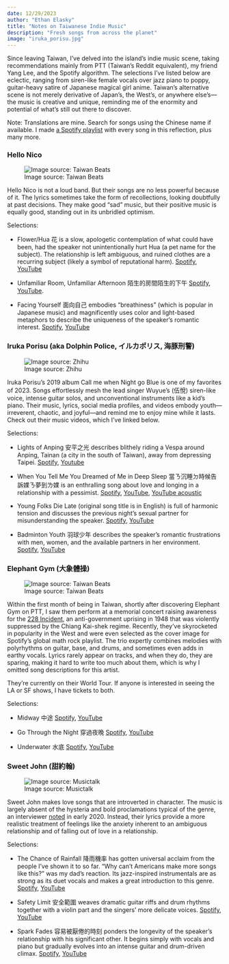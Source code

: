 ```yaml
---
date: 12/29/2023
author: "Ethan Elasky"
title: "Notes on Taiwanese Indie Music"
description: "Fresh songs from across the planet"
image: "iruka_porisu.jpg"
---
```


Since leaving Taiwan, I've delved into the island's indie music scene, taking recommendations mainly from PTT (Taiwan's Reddit equivalent), my friend Yang Lee, and the Spotify algorithm. The selections I've listed below are eclectic, ranging from siren-like female vocals over jazz piano to poppy, guitar-heavy satire of Japanese magical girl anime. Taiwan's alternative scene is not merely derivative of Japan's, the West's, or anywhere else's—the music is creative and unique, reminding me of the enormity and potential of what's still out there to discover.

Note: Translations are mine. Search for songs using the Chinese name if available. I made [a Spotify playlist](https://open.spotify.com/playlist/2GTvo88QMO0ohpefCClJI6?si=4d0fc99d1a444252) with every song in this reflection, plus many more.

### Hello Nico

![Image source: Taiwan Beats](https://taiwanbeats.tw/wp-content/uploads/2019/11/45292632_2028529947193786_2197073082701578240_o.jpg)

Hello Nico is not a loud band. But their songs are no less powerful because of it. The lyrics sometimes take the form of recollections, looking doubtfully at past decisions. They make good "sad" music, but their positive music is equally good, standing out in its unbridled optimism.

Selections:

- Flower/Hua 花 is a slow, apologetic contemplation of what could have been, had the speaker not unintentionally hurt Hua (a pet name for the subject). The relationship is left ambiguous, and ruined clothes are a recurring subject (likely a symbol of reputational harm). [Spotify](https://open.spotify.com/track/3wsrAPGfAsFOPwsU46l5Vm?si=9a68958947b24fbe), [YouTube](https://www.youtube.com/watch?v=BlblBvpVgjE)

- Unfamiliar Room, Unfamiliar Afternoon 陌生的房間陌生的下午 [Spotify](https://open.spotify.com/track/31BGdCvAt3SNBzgtDbEqRg?si=a7b5d542e491472b), [YouTube](https://www.youtube.com/watch?v=UX8nRhZV-W0).

- Facing Yourself 面向自己 embodies "breathiness" (which is popular in Japanese music) and magnificently uses color and light-based metaphors to describe the uniqueness of the speaker's romantic interest. [Spotify](https://open.spotify.com/track/0JhpzFv4v5wVnu2rZCMn5h?si=83c4e1c3714142bb), [YouTube](https://m.youtube.com/watch?v=WX-9BoIuEUk&pp=ygUHI-iNkuiVqg%3D%3D)


### Iruka Porisu (aka Dolphin Police, イルカポリス, 海豚刑警)

![Image source: Zhihu](https://pica.zhimg.com/v2-2eaa033fb89741f7258a82d4dd609835_r.jpg?source=172ae18b)

Iruka Porisu's 2019 album Call me when Night go Blue is one of my favorites of 2023. Songs effortlessly mesh the lead singer Wuyue's (伍悅) siren-like voice, intense guitar solos, and unconventional instruments like a kid's piano. Their music, lyrics, social media profiles, and videos embody youth—irreverent, chaotic, and joyful—and remind me to enjoy mine while it lasts. Check out their music videos, which I've linked below.

Selections:

- Lights of Anping 安平之光 describes blithely riding a Vespa around Anping, Tainan (a city in the south of Taiwan), away from depressing Taipei. [Spotify](https://open.spotify.com/track/5vW8NkquQ1WgJUtyS7pwJx?si=35d1a9a8b5e5410e), [Youtube](https://youtu.be/ZrpZB8-VBD0?si=i67yOTFIXKyImhOV)

- When You Tell Me You Dreamed of Me in Deep Sleep 當ㄋ沉睡ㄉ時候告訴婐ㄋ夢到ㄌ婐 is an enthralling song about love and longing in a relationship with a pessimist. [Spotify](https://open.spotify.com/track/3zLdMtVS1ku6ACHDGy1oXi?si=49f9e896380b4810), [YouTube](https://www.youtube.com/watch?v=4v_qdAXu5p4), [YouTube acoustic](https://www.youtube.com/watch?v=hgt9UkQz6k8)

- Young Folks Die Late (original song title is in English) is full of harmonic tension and discusses the previous night's sexual partner for misunderstanding the speaker. [Spotify](https://open.spotify.com/track/4olMBqpE3xKbmgc4s2WOGl?si=cde8c30b53d84347), [YouTube](https://youtu.be/q8I0Ahl2y2c?si=EHAi2UMomAPkWDI_)

- Badminton Youth 羽球少年 describes the speaker's romantic frustrations with men, women, and the available partners in her environment. [Spotify](https://open.spotify.com/track/7rAMxhio3gkeUzn5HoUMmo?si=c265f9962485465d), [YouTube](https://www.youtube.com/watch?v=LRYSMEvOc0g)


### Elephant Gym (大象體操)

![Image source: Taiwan Beats](https://taiwanbeats.tw/wp-content/uploads/2021/11/IMG2875-768x512.jpeg)

Within the first month of being in Taiwan, shortly after discovering Elephant Gym on PTT, I saw them perform at a memorial concert raising awareness for the [228 Incident](https://en.wikipedia.org/wiki/February_28_incident), an anti-government uprising in 1948 that was violently suppressed by the Chiang Kai-shek regime. Recently, they've skyrocketed in popularity in the West and were even selected as the cover image for Spotify's global math rock playlist. The trio expertly combines melodies with polyrhythms on guitar, base, and drums, and sometimes even adds in earthy vocals. Lyrics rarely appear on tracks, and when they do, they are sparing, making it hard to write too much about them, which is why I omitted song descriptions for this artist.

They're currently on their World Tour. If anyone is interested in seeing the LA or SF shows, I have tickets to both. 

Selections:

- Midway 中途 [Spotify](https://open.spotify.com/track/2Bt3eNSRuYmbrLETXSdnrQ?si=T8YYWyLMT1m49yPUnpWKKA&nd=1&dlsi=ebdb6c90ec4347ef), [YouTube](https://youtu.be/lIBGM7uYNfs?si=sM4v9DGttOfisL97)

- Go Through the Night 穿過夜晚 [Spotify](https://open.spotify.com/track/3BkWm5yGQ91hu1b9BHNbaz?si=CaJKD0fAQwe3wZYb7CFr4A&nd=1&dlsi=4ea7a485d32a42e8), [YouTube](https://youtu.be/-WGaDoOlHwo?si=cTo6zNh9FQI9Xi85)

- Underwater 水底 [Spotify](https://open.spotify.com/track/5kh9pDPnkZgp1birESwLRn?si=IXZxwr4fTmez6qung8pZtw&nd=1&dlsi=63f047fda2a54ad5), [YouTube](https://www.youtube.com/watch?v=jDDy-Vh55to)



###  Sweet John (甜約翰)

![Image source: Musictalk](https://static.wixstatic.com/media/2e9a39_dbd3566003094ef48600d4b4422780fb~mv2_d_5472_3648_s_4_2.jpg/v1/fill/w_1752,h_1142,al_c,q_90,usm_0.66_1.00_0.01/2e9a39_dbd3566003094ef48600d4b4422780fb~mv2_d_5472_3648_s_4_2.webp)

Sweet John makes love songs that are introverted in character. The music is largely absent of the hysteria and bold proclamations typical of the genre, an interviewer [noted](https://blog.pinkoi.com/tw/interviews/jq6mlq8h/) in early 2020. Instead, their lyrics provide a more realistic treatment of feelings like the anxiety inherent to an ambiguous relationship and of falling out of love in a relationship.

Selections:

- The Chance of Rainfall 降雨機率 has gotten universal acclaim from the people I've shown it to so far. "Why can't Americans make more songs like this?" was my dad's reaction. Its jazz-inspired instrumentals are as strong as its duet vocals and makes a great introduction to this genre. [Spotify](https://open.spotify.com/track/3OS5IhOdUFyXzhZvuNCjgN?si=6255da935ca5460e), [YouTube](https://www.youtube.com/watch?v=3UYOS8Pcsks)

- Safety Limit 安全範圍 weaves dramatic guitar riffs and drum rhythms together with a violin part and the singers' more delicate voices. [Spotify](https://open.spotify.com/track/0TMkc0N4NlnaEC6HlLPqpf?si=92098712a22540c1), [YouTube](https://www.youtube.com/watch?v=IhKMtzaAHxA)

- Spark Fades 容易被厭倦的時刻 ponders the longevity of the speaker's relationship with his significant other. It begins simply with vocals and piano but gradually evolves into an intense guitar and drum-driven climax. [Spotify](https://open.spotify.com/track/1LYdQTvJRRYlkj7hZq0VVT?si=8576b617473a4b07), [YouTube](https://www.youtube.com/watch?v=UuYiB4Inykc)
